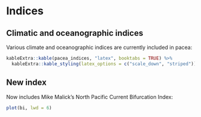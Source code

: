 # Indices

## Climatic and oceanographic indices

Various climate and oceanographic indices are currently included in pacea:

```r

kableExtra::kable(pacea_indices, "latex", booktabs = TRUE) %>%
  kableExtra::kable_styling(latex_options = c("scale_down", "striped"))
```

## New index

Now includes Mike Malick's North Pacific Current Bifurcation Index:

```r
plot(bi, lwd = 6)
```
